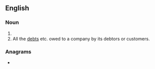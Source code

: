 ==English==

===Noun===
{{head|en|noun plural form}}

# {{plural of|receivable|lang=en}}
# All the [[debt]]s etc. owed to a company by its debtors or customers.

===Anagrams===
* {{l|en|serviceable}}